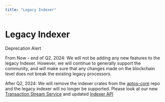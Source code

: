 ```yaml
---
title: "Legacy Indexer"
---
```



# Legacy Indexer

<Callout type="warning"> 
Deprecation Alert

From Now - end of Q2, 2024: We will not be adding any new features to the legacy Indexer. However, we will continue to generally support the community, and will make sure that any changes made on the blockchain level does not break the existing legacy processors.

After Q2, 2024: We will remove the indexer crates from the [aptos-core](https://github.com/aptos-labs/aptos-core) repo and the legacy indexer will no longer be supported. Please look at our new [Transaction Stream Service](txn-stream.mdx) and updated [Indexer API](api.mdx)

</Callout>